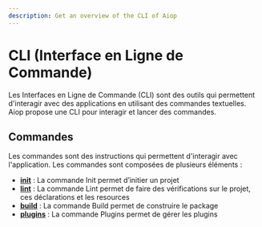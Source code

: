 ```yaml
---
description: Get an overview of the CLI of Aiop
---
```


# CLI (Interface en Ligne de Commande)

Les Interfaces en Ligne de Commande (CLI) sont des outils qui permettent d'interagir avec des applications en utilisant des commandes textuelles. Aiop propose une CLI pour interagir et lancer des commandes.

## Commandes

Les commandes sont des instructions qui permettent d'interagir avec l'application. Les commandes sont composées de plusieurs éléments :

- [**init**](/docs/cli/init) : La commande Init permet d’initier un projet
- [**lint**](/docs/cli/lint) : La commande Lint permet de faire des vérifications sur le projet, ces déclarations et les resources
- [**build**](/docs/cli/build) : La commande Build permet de construire le package
- [**plugins**](/docs/cli/plugins) : La commande Plugins permet de gérer les plugins